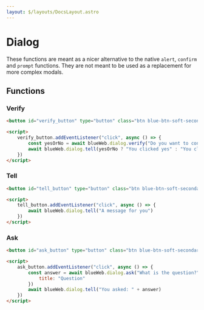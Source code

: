 ```yaml
---
layout: $/layouts/DocsLayout.astro
---
```



# Dialog

These functions are meant as a nicer alternative to the native `alert`, `confirm` and `prompt` functions.
They are not meant to be used as a replacement for more complex modals.

## Functions

### Verify

```html use:RenderBlock
<button id="verify_button" type="button" class="btn blue-btn-soft-secondary">Verify</button>

<script>
    verify_button.addEventListener("click", async () => {
        const yesOrNo = await blueWeb.dialog.verify("Do you want to continue?")
        await blueWeb.dialog.tell(yesOrNo ? "You clicked yes" : "You clicked no")
    })
</script>
```

### Tell

```html use:RenderBlock
<button id="tell_button" type="button" class="btn blue-btn-soft-secondary">Tell</button>

<script>
    tell_button.addEventListener("click", async () => {
        await blueWeb.dialog.tell("A message for you")
    })
</script>
```

### Ask

```html use:RenderBlock
<button id="ask_button" type="button" class="btn blue-btn-soft-secondary">Ask</button>

<script>
    ask_button.addEventListener("click", async () => {
        const answer = await blueWeb.dialog.ask("What is the question?", {
            title: "Question"
        })
        await blueWeb.dialog.tell("You asked: " + answer)
    })
</script>
```
